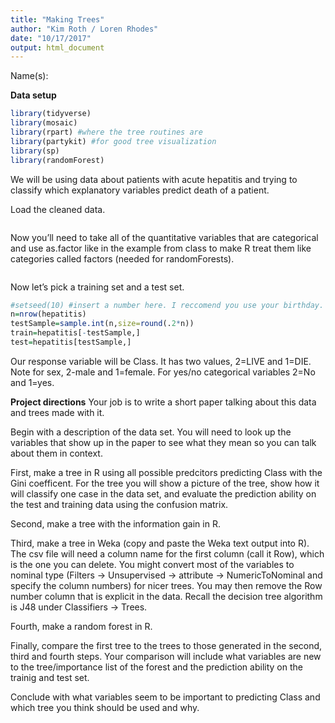 ```yaml
---
title: "Making Trees"
author: "Kim Roth / Loren Rhodes"
date: "10/17/2017"
output: html_document
---
```

Name(s):

**Data setup**

```r
library(tidyverse)
library(mosaic)
library(rpart) #where the tree routines are
library(partykit) #for good tree visualization
library(sp)
library(randomForest)
```

We will be using data about patients with acute hepatitis and trying to classify which explanatory variables predict death of a patient.

Load the cleaned data.
```r

```

Now you'll need to take all of the quantitative variables that are categorical and use as.factor like in the example from class to make R treat them like categories called factors (needed for randomForests).  
```r

```

Now let's pick a training set and a test set.
```r
#setseed(10) #insert a number here. I reccomend you use your birthday. This makes R pick the same set if you rerun the analysis. Since we are trying to write about specific results here we want to do that.
n=nrow(hepatitis)
testSample=sample.int(n,size=round(.2*n))
train=hepatitis[-testSample,]
test=hepatitis[testSample,]

```

Our response variable will be Class. It has two values, 2=LIVE and 1=DIE.  Note for sex, 2-male and 1=female. For yes/no categorical variables 2=No and 1=yes.


**Project directions**
Your job is to write a short paper talking about this data and trees made with it.

Begin with a description of the data set. You will need to look up the variables that show up in the paper to see what they mean so you can talk about them in context.

First, make a tree in R using all possible predcitors predicting Class with the Gini coefficent. For the tree you will show a picture of the tree, show how it will classify one case in the data set, and  evaluate the prediction ability on the test and training data using the confusion matrix. 

Second, make a tree with the information gain in R.

Third, make a tree in Weka (copy and paste the Weka text output into R).  The csv file will need a column name for the first column (call it Row), which is the one you can delete. You might convert most of the variables to nominal type (Filters -> Unsupervised -> attribute -> NumericToNominal and specify the column numbers) for nicer trees. You may then remove the Row number column that is explicit in the data.    Recall the decision tree algorithm is J48 under Classifiers -> Trees.

Fourth, make a random forest in R. 

Finally, compare the first tree to the trees to those generated in the second, third and fourth steps. Your comparison will include what variables are new to the tree/importance list of the forest and the prediction ability on the trainig and test set.  

Conclude with what variables seem to be important to predicting Class and which tree you think should be used and why.
